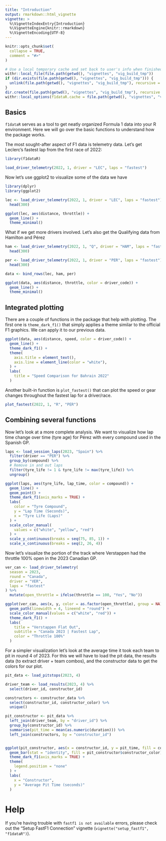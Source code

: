```yaml
---
title: "Introduction"
output: rmarkdown::html_vignette
vignette: >
  %\VignetteIndexEntry{Introduction}
  %\VignetteEngine{knitr::rmarkdown}
  %\VignetteEncoding{UTF-8}
---
```


```r
knitr::opts_chunk$set(
  collapse = TRUE,
  comment = "#>"
)

# Use a local temporary cache and set back to user's info when finished vignette build
withr::local_file(file.path(getwd(), "vignettes", "vig_build_tmp"))
if (dir.exists(file.path(getwd(), "vignettes", "vig_build_tmp"))) {
  unlink(file.path(getwd(), "vignettes", "vig_build_tmp"), recursive = TRUE, force = TRUE)
}
dir.create(file.path(getwd(), "vignettes", "vig_build_tmp"), recursive = TRUE)
withr::local_options(f1dataR.cache = file.path(getwd(), "vignettes", "vig_build_tmp"))
```

## Basics

`f1dataR` serves as a tool to get neatly organized Formula 1 data into your R environment. Here we will go over the basic functions to understand how the package works.

The most sought-after aspect of F1 data is telemetry data. 
Let's get Leclerc's fastest lap from the first race of 2022:

```r
library(f1dataR)

load_driver_telemetry(2022, 1, driver = "LEC", laps = "fastest")
```

Now let's use ggplot2 to visualize some of the data we have

```r
library(dplyr)
library(ggplot2)

lec <- load_driver_telemetry(2022, 1, driver = "LEC", laps = "fastest") %>%
  head(300)

ggplot(lec, aes(distance, throttle)) +
  geom_line() +
  theme_minimal()
```

What if we get more drivers involved. Let's also get the Qualifying data from Hamilton and Pérez

```r
ham <- load_driver_telemetry(2022, 1, "Q", driver = "HAM", laps = "fastest") %>%
  head(300)

per <- load_driver_telemetry(2022, 1, driver = "PER", laps = "fastest") %>%
  head(300)

data <- bind_rows(lec, ham, per)

ggplot(data, aes(distance, throttle, color = driver_code)) +
  geom_line() +
  theme_minimal()
```

## Integrated plotting

There are a couple of functions in the package that help with plotting. The first one is `theme_dark_f1()` that simply applies a theme similar to the official F1 graphics. We can apply it to our previous data.

```r
ggplot(data, aes(distance, speed, color = driver_code)) +
  geom_line() +
  theme_dark_f1() +
  theme(
    axis.title = element_text(),
    axis.line = element_line(color = "white"),
  ) +
  labs(
    title = "Speed Comparison for Bahrain 2022"
  )
```

Another built-in function is `plot_fastest()` that can plot the speed or gear changes throughout the fastest lap for a driver/race.

```r
plot_fastest(2022, 1, "R", "PER")
```

## Combining several functions

Now let's look at a more complete analysis. We want to visualize how lap time change over time (tyre age) for Pérez with every compound used in the Spanish GP.

```r
laps <- load_session_laps(2023, "Spain") %>%
  filter(driver == "PER") %>%
  group_by(compound) %>%
  # Remove in and out laps
  filter(tyre_life != 1 & tyre_life != max(tyre_life)) %>%
  ungroup()

ggplot(laps, aes(tyre_life, lap_time, color = compound)) +
  geom_line() +
  geom_point() +
  theme_dark_f1(axis_marks = TRUE) +
  labs(
    color = "Tyre Compound",
    y = "Lap Time (Seconds)",
    x = "Tyre Life (Laps)"
  ) +
  scale_color_manual(
    values = c("white", "yellow", "red")
  ) +
  scale_y_continuous(breaks = seq(75, 85, 1)) +
  scale_x_continuous(breaks = seq(2, 26, 4))
```

Now let's visualize the portion of the track where Verstappen had the throttle 100% open in the 2023 Canadian GP.


```r
ver_can <- load_driver_telemetry(
  season = 2023,
  round = "Canada",
  driver = "VER",
  laps = "fastest"
) %>%
  mutate(open_throttle = ifelse(throttle == 100, "Yes", "No"))

ggplot(ver_can, aes(x, y, color = as.factor(open_throttle), group = NA)) +
  geom_path(linewidth = 4, lineend = "round") +
  scale_color_manual(values = c("white", "red")) +
  theme_dark_f1() +
  labs(
    title = "Verstappen Flat Out",
    subtitle = "Canada 2023 | Fastest Lap",
    color = "Throttle 100%"
  )
```

For a simpler visualization let's look at the average time it took each team to pit in round 4 of 2023. For this we will have to load the pit data, the results data (to extract driver + team combos), and the constructor data to get the colors for our plot.

```r
pit_data <- load_pitstops(2023, 4)

driver_team <- load_results(2023, 4) %>%
  select(driver_id, constructor_id)

constructors <- constructor_data %>%
  select(constructor_id, constructor_color) %>%
  unique()

pit_constructor <- pit_data %>%
  left_join(driver_team, by = "driver_id") %>%
  group_by(constructor_id) %>%
  summarise(pit_time = mean(as.numeric(duration))) %>%
  left_join(constructors, by = "constructor_id")


ggplot(pit_constructor, aes(x = constructor_id, y = pit_time, fill = constructor_id)) +
  geom_bar(stat = "identity", fill = pit_constructor$constructor_color) +
  theme_dark_f1(axis_marks = TRUE) +
  theme(
    legend.position = "none"
  ) +
  labs(
    x = "Constructor",
    y = "Average Pit Time (seconds)"
  )
```

# Help
If you're having trouble with `fastf1 is not available` errors, please check out the "Setup FastF1 Connection" vignette (`vignette("setup_fastf1", "f1dataR")`).
